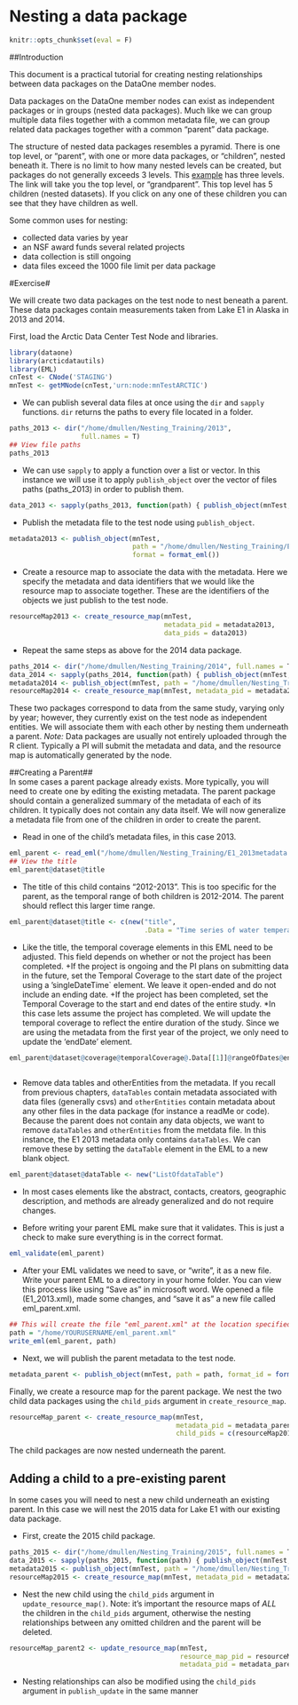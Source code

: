 

# Nesting a data package

```r
knitr::opts_chunk$set(eval = F)
```

##Introduction  

This document is a practical tutorial for creating nesting relationships between data packages on the DataOne member nodes.  

Data packages on the DataOne member nodes can exist as independent packages or in groups (nested data packages).  Much like we can group multiple data files together with a common metadata file, we can group related data packages together with a common "parent" data package.  

The structure of nested data packages resembles a pyramid.  There is one top level, or "parent", with one or more data packages, or "children", nested beneath it.  There is no limit to how many nested levels can be created, but packages do not generally exceeds 3 levels.  This [example](https://arcticdata.io/catalog/#view/urn:uuid:b0eef8b3-5f8a-4799-b823-eebcbee047e3) has three levels.  The link will take you the top level, or "grandparent".  This top level has 5 children (nested datasets). If you click on any one of these children you can see that they have children as well.      

Some common uses for nesting:  

* collected data varies by year
* an NSF award funds several related projects 
* data collection is still ongoing 
* data files exceed the 1000 file limit per data package

#Exercise#
  
We will create two data packages on the test node to nest beneath a parent.  These data packages contain measurements taken from Lake E1 in Alaska in 2013 and 2014.  

First, load the Arctic Data Center Test Node and libraries.
  
```r
library(dataone)
library(arcticdatautils)
library(EML)
cnTest <- CNode('STAGING')
mnTest <- getMNode(cnTest,'urn:node:mnTestARCTIC')
```

* We can publish several data files at once using the `dir` and `sapply` functions.  `dir` returns the paths to every file located in a folder.  
  
```r
paths_2013 <- dir("/home/dmullen/Nesting_Training/2013",
                  full.names = T)
## View file paths 
paths_2013
```
  
* We can use `sapply` to apply a function over a list or vector.  In this instance we will use it to apply `publish_object` over the vector of files paths (paths_2013) in order to publish them.
  
```r
data_2013 <- sapply(paths_2013, function(path) { publish_object(mnTest, path, format = "text/csv") })
```

* Publish the metadata file to the test node using `publish_object`.
  
```r
metadata2013 <- publish_object(mnTest,
                               path = "/home/dmullen/Nesting_Training/E1_2013metadata.xml",
                               format = format_eml())
```
  
* Create a resource map to associate the data with the metadata.  Here we specify the metadata and data identifiers that we would like the resource map to associate together. These are the identifiers of the objects we just publish to the test node.  
  
```r
resourceMap2013 <- create_resource_map(mnTest,
                                       metadata_pid = metadata2013,
                                       data_pids = data2013)
```
  
* Repeat the same steps as above for the 2014 data package. 
  
```r
paths_2014 <- dir("/home/dmullen/Nesting_Training/2014", full.names = T)
data_2014 <- sapply(paths_2014, function(path) { publish_object(mnTest, path, format = "text/csv") })
metadata2014 <- publish_object(mnTest, path = "/home/dmullen/Nesting_Training/E1_2014metadata.xml", format = format_eml())
resourceMap2014 <- create_resource_map(mnTest, metadata_pid = metadata2014, data_pids = data2014)
```


These two packages correspond to data from the same study, varying only by year; however, they currently exist on the test node as independent entities.  We will associate them with each other by nesting them underneath a parent.  *Note:* Data packages are usually not entirely uploaded through the R client.  Typically a PI will submit the metadata and data, and the resource map is automatically generated by the node.    
  
##Creating a Parent##  
In some cases a parent package already exists.  More typically, you will need to create one by editing the existing metadata.  The parent package should contain a generalized summary of the metadata of each of its children.  It typically does not contain any data itself.   We will now generalize a metadata file from one of the children in order to create the parent.  

* Read in one of the child's metadata files, in this case 2013.  
  
```r
eml_parent <- read_eml("/home/dmullen/Nesting_Training/E1_2013metadata.xml")
## View the title 
eml_parent@dataset@title
```
  
* The title of this child contains "2012-2013".  This is too specific for the parent, as the temporal range of both children is 2012-2014.  The parent should reflect this larger time range. 
  
```r
eml_parent@dataset@title <- c(new("title",
                                  .Data = "Time series of water temperature, specific conductance, and oxygen from Lake E1, North Slope, Alaska, 2012-2014"))
```
  
* Like the title, the temporal coverage elements in this EML need to be adjusted.  This field depends on whether or not the project has been completed. 
+If the project is ongoing and the PI plans on submitting data in the future, set the Temporal Coverage to the start date of the project using a 'singleDateTime` element.  We leave it open-ended and do not include an ending date. 
+If the project has been completed, set the Temporal Coverage to the start and end dates of the entire study.  *In this case lets assume the project has completed.  We will update the temporal coverage to reflect the entire duration of the study.  Since we are using the metadata from the first year of the project, we only need to update the 'endDate' element.  

```r
eml_parent@dataset@coverage@temporalCoverage@.Data[[1]]@rangeOfDates@endDate@calendarDate <- new("calendarDate",
                                                                                                 "2014-09-20")
```
  
* Remove data tables and otherEntities from the metadata.  If you recall from previous chapters, `dataTables` contain metadata associated with data files (generally csvs) and `otherEntities` contain metadata about any other files in the data package (for instance a readMe or code). Because the parent does not contain any data objects, we want to remove `dataTables` and `otherEntities` from the metdata file. In this instance, the E1 2013 metadata only contains `dataTables`.  We can remove these by setting the `dataTable` element in the EML to a new blank object.  
  
```r
eml_parent@dataset@dataTable <- new("ListOfdataTable")
```

* In most cases elements like the abstract, contacts, creators, geographic description, and methods are already generalized and do not require changes.  
  
* Before writing your parent EML make sure that it validates.  This is just a check to make sure everything is in the correct format.  
  
```r
eml_validate(eml_parent)
```
  
* After your EML validates we need to save, or "write", it as a new file.  Write your parent EML to a directory in your home folder.  You can view this process like using "Save as" in microsoft word.  We opened a file (E1_2013.xml), made some changes, and "save it as" a new file called eml_parent.xml.  
  
```r
## This will create the file "eml_parent.xml" at the location specified by path
path = "/home/YOURUSERNAME/eml_parent.xml"
write_eml(eml_parent, path)
```
  
* Next, we will publish the parent metadata to the test node.  
  
```r
metadata_parent <- publish_object(mnTest, path = path, format_id = format_eml())
```
  
Finally, we create a resource map for the parent package.  We nest the two child data packages using the `child_pids` argument in `create_resource_map`.  
  
```r
resourceMap_parent <- create_resource_map(mnTest, 
                                          metadata_pid = metadata_parent,
                                          child_pids = c(resourceMap2013, resourceMap2014))
```
  
The child packages are now nested underneath the parent.  
  
## Adding a child to a pre-existing parent## 
In some cases you will need to nest a new child underneath an existing parent.  In this case we will nest the 2015 data for Lake E1 with our existing data package.    

* First, create the 2015 child package.  
  
```r
paths_2015 <- dir("/home/dmullen/Nesting_Training/2015", full.names = T)
data_2015 <- sapply(paths_2015, function(path) { publish_object(mnTest, path, format = "text/csv") })
metadata2015 <- publish_object(mnTest, path = "/home/dmullen/Nesting_Training/E1_2015metadata.xml", format = format_eml())
resourceMap2015 <- create_resource_map(mnTest, metadata_pid = metadata2015, data_pids = data2015)
```
  
* Nest the new child using the `child_pids` argument in `update_resource_map()`.  Note: it's important the resource maps of *ALL* the children in the `child_pids` argument, otherwise the nesting relationships between any omitted children and the parent will be deleted. 
  
```r
resourceMap_parent2 <- update_resource_map(mnTest, 
                                           resource_map_pid = resourceMap_parent,
                                           metadata_pid = metadata_parent)
```
  
* Nesting relationships can also be modified using the `child_pids` argument in `publish_update` in the same manner